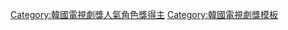 {{Navbox
|name = 韓國電視劇獎人氣角色賞
|title = [[韓國電視劇節|韓國電視劇獎]]人氣角色獎
|basestyle = background:#EEDD82;
|groupstyle = background:#EEDD82;
|bodyclass = hlist
|list1= 
* [[金炳哲]]、{{link-ko|朴慶惠|박경혜 (배우)}}（2017年）
* [[鄭尙勳]]、[[表藝珍]]（2018年）
* {{link-ko|安昌煥|안창환 (배우)}}、[[金寶羅]]（2019年）
}}<includeonly>[[Category:韓國電視劇獎人氣角色獎得主]]</includeonly><noinclude>
{{collapsible option}}
[[Category:韓國電視劇獎模板]] 
</noinclude>